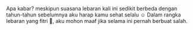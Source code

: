 Apa kabar? meskipun suasana lebaran kali ini sedikit berbeda dengan tahun-tahun sebelumnya aku harap kamu sehat selalu ☺️
Dalam rangka lebaran yang fitri 🕌, aku mohon maaf jika selama ini pernah berbuat salah.
